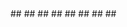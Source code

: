 ---
---

<CardGroup>
  <Card title="🗃️Indexing BAYC4 items" href="/sdk/tutorials/bayc/" />
</CardGroup>

<CardGroup>
  <Card title="📄️Index to local CSV filesStoring data in files for analysis" href="/sdk/tutorials/file-csv/">
    ##
  </Card>
</CardGroup>

<CardGroup>
  <Card title="📄️Index to Parquet filesStoring data in files for analysis" href="/sdk/tutorials/file-parquet/">
    ##
  </Card>
</CardGroup>

<CardGroup>
  <Card title="📄️Use with Ganache or HardhatUse SQD to index an Ethereum dev node" href="/sdk/tutorials/evm-local/">
    ##
  </Card>
</CardGroup>

<CardGroup>
  <Card title="📄️Simple Substrate squidBuild a starter squid for Substrate" href="/sdk/tutorials/substrate/">
    ##
  </Card>
</CardGroup>

<CardGroup>
  <Card title="📄️ink! contract indexingBuild a squid indexing an ink! smart contract" href="/sdk/tutorials/ink/">
    ##
  </Card>
</CardGroup>

<CardGroup>
  <Card title="📄️Frontier EVM-indexing squidBuild a squid indexing NFTs on Astar" href="/sdk/tutorials/frontier-evm/">
    ##
  </Card>
</CardGroup>

<CardGroup>
  <Card title="📄️Processor in actionBatch processors in action" href="/sdk/tutorials/batch-processor-in-action/">
    ##
  </Card>
</CardGroup>

<CardGroup>
  <Card title="📄️Case studiesDeep dives into larger projects built with SQD" href="/sdk/tutorials/case-studies/">
    ##
  </Card>
</CardGroup>
